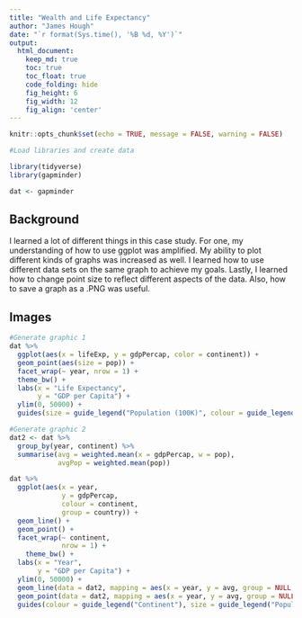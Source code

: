 ---
title: "Wealth and Life Expectancy"
author: "James Hough"
date: "`r format(Sys.time(), '%B %d, %Y')`"
output:
  html_document:  
    keep_md: true
    toc: true
    toc_float: true
    code_folding: hide
    fig_height: 6
    fig_width: 12
    fig_align: 'center'
---

```{r, echo=FALSE}
knitr::opts_chunk$set(echo = TRUE, message = FALSE, warning = FALSE)
```

```{r load_libraries, include=FALSE}
#Load libraries and create data

library(tidyverse)
library(gapminder)

dat <- gapminder
```

## Background

I learned a lot of different things in this case study. For one, my understanding of how to use ggplot was amplified. My ability to plot different kinds of graphs was increased as well. I learned how to use different data sets on the same graph to achieve my goals. Lastly, I learned how to change point size to reflect different aspects of the data. Also, how to save a graph as a .PNG was useful.

## Images
```{r load_data}
#Generate graphic 1
dat %>% 
  ggplot(aes(x = lifeExp, y = gdpPercap, color = continent)) + 
  geom_point(aes(size = pop)) +
  facet_wrap(~ year, nrow = 1) +
  theme_bw() +
  labs(x = "Life Expectancy",
       y = "GDP per Capita") +
  ylim(0, 50000) +
  guides(size = guide_legend("Population (100K)", colour = guide_legend("Continent")))
```

```{r tidy_data}
#Generate graphic 2
dat2 <- dat %>%
  group_by(year, continent) %>%
  summarise(avg = weighted.mean(x = gdpPercap, w = pop),
            avgPop = weighted.mean(pop))

dat %>%
  ggplot(aes(x = year, 
             y = gdpPercap,
             colour = continent,
             group = country)) +
  geom_line() +
  geom_point() + 
  facet_wrap(~ continent,
             nrow = 1) +
    theme_bw() +
  labs(x = "Year",
       y = "GDP per Capita") +
  ylim(0, 50000) +
  geom_line(data = dat2, mapping = aes(x = year, y = avg, group = NULL, color = NULL)) +
  geom_point(data = dat2, mapping = aes(x = year, y = avg, group = NULL, color = NULL, size = avgPop)) +
  guides(colour = guide_legend("Continent"), size = guide_legend("Population (100K)"))
```